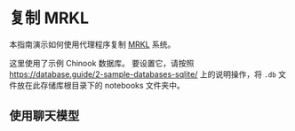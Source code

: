 # 复制 MRKL

本指南演示如何使用代理程序复制 [MRKL](https://arxiv.org/pdf/2205.00445.pdf) 系统。

这里使用了示例 Chinook 数据库。
要设置它，请按照 https://database.guide/2-sample-databases-sqlite/ 上的说明操作，将 `.db` 文件放在此存储库根目录下的 notebooks 文件夹中。


<Example/>

## 使用聊天模型


<ChatExample/>
